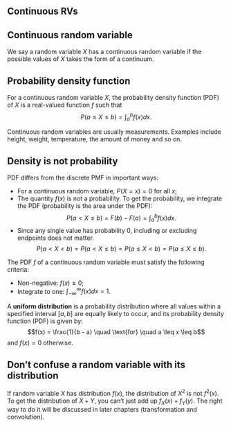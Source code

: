 ## Continuous RVs

::: {#def-conrv}
## Continuous random variable

We say a random variable $X$ has a continuous random variable if the
possible values of $X$ takes the form of a continuum.
:::

::: {#def-pdf}
## Probability density function

For a continuous random variable $X$, the probability density function
(PDF) of $X$ is a real-valued function $f$ such that
$$P(a\leq X\leq b)=\int_{a}^{b}f(x)dx.$$
:::

Continuous random variables are usually measurements. Examples include
height, weight, temperature, the amount of money and so on.

::: callout-note
## Density is not probability

PDF differs from the discrete PMF in important ways:

-   For a continuous random variable, $P(X=x)=0$ for all $x$;
-   The quantity $f(x)$ is not a probability. To get the probability, we
    integrate the PDF (probability is the area under the PDF):
    $$P(a<X\leq b)=F(b)-F(a)=\int_{a}^{b}f(x)dx.$$
-   Since any single value has probability 0, including or excluding
    endpoints does not matter.
    $$P(a<X<b)=P(a<X\leq b)=P(a\leq X<b)=P(a\leq X\leq b).$$
:::

::: {#prp-pdf}
The PDF $f$ of a continuous random variable must satisfy the following
criteria:

-   Non-negative: $f(x)\geq0$;
-   Integrate to one: $\int_{-\infty}^{\infty}f(x)dx=1$.
:::

::: {#exm-crv-1}
A **uniform distribution** is a probability distribution where all
values within a specified interval $[a, b]$ are equally likely to occur,
and its probability density function (PDF) is given by:
$$f(x) = \frac{1}{b - a} \quad \text{for} \quad a \leq x \leq b$$ and
$f(x) = 0$ otherwise.
:::

::: callout-caution
## Don't confuse a random variable with its distribution

If random variable $X$ has distribution $f(x)$, the distribution of
$X^2$ is not $f^2(x)$. To get the distribution of $X+Y$, you can't just
add up $f_X(x)+f_Y(y)$. The right way to do it will be discussed in
later chapters (transformation and convolution).
:::
